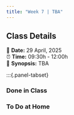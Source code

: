 ```yaml
---
title: "Week 7 | TBA"
---
```


::: {.callout-note}
## Class Details
📅 **Date:** 29 April, 2025  
⏰ **Time:** 09:30h - 12:00h   
📖 **Synopsis:** TBA     
:::


:::{.panel-tabset}

### Done in Class

### To Do at Home